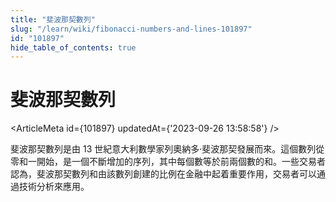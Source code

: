 ```yaml
---
title: "斐波那契數列"
slug: "/learn/wiki/fibonacci-numbers-and-lines-101897"
id: "101897"
hide_table_of_contents: true
---
```



# 斐波那契數列

<ArticleMeta id={101897} updatedAt={'2023-09-26 13:58:58'} />
<div className='border-solid border-b border-t-0 my-4 border-[var(--ifm-color-gray-300)]' />

斐波那契數列是由 13 世紀意大利數學家列奧納多·斐波那契發展而來。這個數列從零和一開始，是一個不斷增加的序列，其中每個數等於前兩個數的和。一些交易者認為，斐波那契數列和由該數列創建的比例在金融中起着重要作用，交易者可以通過技術分析來應用。
